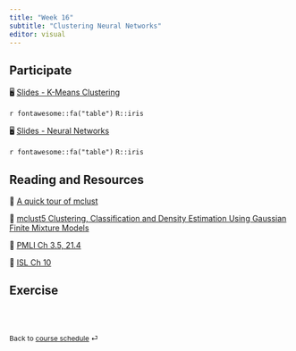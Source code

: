 ```yaml
---
title: "Week 16"
subtitle: "Clustering Neural Networks"
editor: visual
---
```


::: callout-important
:::

## Participate

🖥️ [Slides - K-Means Clustering](/slides/20-kmeans.html)

`r fontawesome::fa("table")` `R::iris`

🖥️ [Slides - Neural Networks](/slides/17-neural-net.html)

`r fontawesome::fa("table")` `R::iris`

## Reading and Resources

📖 [A quick tour of mclust](https://cran.r-project.org/web/packages/mclust/vignettes/mclust.html)

📖 [mclust5 Clustering, Classification and Density Estimation Using Gaussian Finite Mixture Models](https://journal.r-project.org/archive/2016/RJ-2016-021/RJ-2016-021.pdf)

📖 [PMLI Ch 3.5, 21.4](https://probml.github.io/pml-book/book1.html)

📖 [ISL Ch 10](https://www.statlearning.com/)

## Exercise

<!-- 📋 [Lab-24 K-Means Clustering](/exercise/lab24-kmeans.html) -->

<!-- `r fontawesome::fa("table")` [`palmerpenguins`](https://allisonhorst.github.io/palmerpenguins/)`::penguins` -->

<!-- ```{r} -->

<!-- #| eval: false -->

<!-- library(palmerpenguins) -->

<!-- peng <- penguins[complete.cases(penguins), ] |>  -->

<!--     select(flipper_length_mm, bill_length_mm) -->

<!-- ``` -->

<br><br>

::: {style="font-size: 0.875em;"}
Back to [course schedule](/ "Course schedule") ⏎
:::
